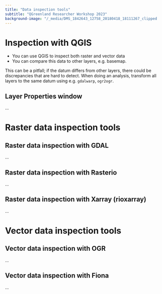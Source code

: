 ```yaml
---
title: "Data inspection tools"
subtitle: "QGreenland Researcher Workshop 2023"
background-image: "/_media/DMS_1842643_12758_20180418_18111267_clipped.jpg"
---
```


# Inspection with QGIS

* You can use QGIS to inspect both raster and vector data
* You can compare this data to other layers, e.g. basemap. 

::: {.notes}
This can be a pitfall; if the datum differs from other layers, there could be
discrepancies that are hard to detect. When doing an analysis, transform all layers to
the same datum using e.g. `gdalwarp`, `ogr2ogr`.
:::


## Layer Properties window

...


# Raster data inspection tools

## Raster data inspection with GDAL

...


## Raster data inspection with Rasterio

...


## Raster data inspection with Xarray (rioxarray)

...


# Vector data inspection tools

## Vector data inspection with OGR

...


## Vector data inspection with Fiona

...
